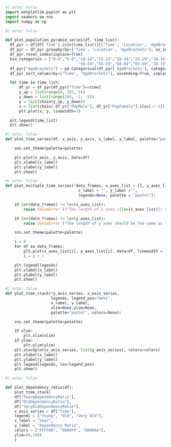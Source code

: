 ```python
#| echo: false
import matplotlib.pyplot as plt
import seaborn as sns
import numpy as np
```

```python
#| echo: false

def plot_population_pyramid_series(df, time_list):
  df_pyr = df[df['Time'].isin(time_list)][['Time', 'Location', 'AgeBrackets', 'PopMale', 'PopFemale']]
  df_pyr = df_pyr.groupby(by=['Time', 'Location', 'AgeBrackets'], as_index=False).agg(sum)
  df_pyr.reset_index(inplace=True)
  bin_categories = ["0-4","5-9","10-14","15-19","20-24","25-29","30-34","35-39","40-44","45-49",
                                "50-54","55-59","60-64","65-69","70-74","75-79","80-84","85-89","90-94","95-99","100+"]       
  df_pyr["AgeBrackets"] = pd.Categorical(df_pyr['AgeBrackets'], categories=bin_categories)
  df_pyr.sort_values(by=["Time", "AgeBrackets"], ascending=True, inplace=True)

  for time in time_list:
      df_yr = df_pyr[df_pyr["Time"]==time]
      y_up = list(range(0, 101, 5))
      y_down = list(range(100, -1, -5))
      y = list(chain(y_up, y_down))
      x = list(chain(-df_yr["PopMale"], df_yr["PopFemale"].iloc[::-1]))
      plt.plot(x, y, linewidth=3)

  plt.legend(time_list)
  plt.show()

```

```python
#| echo: false
def plot_time_series(df, x_axis, y_axis, x_label, y_label, palette="pastel"):

    sns.set_theme(palette=palette)

    plt.plot(x_axis, y_axis, data=df)
    plt.xlabel(x_label)
    plt.ylabel(y_label)
    plt.show()

```

```python
#| echo: false
def plot_multiple_time_series(*data_frames, x_axes_list = [], y_axes_list = [],
                                x_label = "", y_label ="",
                                legends=None, palette = "pastel"):

    if len(data_frames) != len(x_axes_list):
        raise ValueError (f"The length of x axes ({len(x_axes_list)}) should be the same as the length of the list of data frames {len(data_frames)}")

    if len(data_frames) != len(y_axes_list):
        raise ValueError ("The length of y axes should be the same as the length of the list of data frames")

    sns.set_theme(palette=palette)

    i = 0
    for df in data_frames:
        plt.plot(x_axes_list[i], y_axes_list[i], data=df, linewidth = 3)
        i = i + 1

    plt.legend(legends)
    plt.xlabel(x_label)
    plt.ylabel(y_label)
    plt.show()

```

```python
#| echo: false
def plot_time_stack(*y_axis_series, x_axis_series,
                    legends, legend_pos="best",
                    x_label, y_label,
                    xlim=None,ylim=None,
                    palette="pastel", colors=None):

    sns.set_theme(palette=palette)

    if xlim:
        plt.xlim(xlim)
    if ylim:
        plt.ylim(ylim)
    plt.stackplot(x_axis_series, list(y_axis_series), colors=colors)
    plt.xlabel(x_label)
    plt.ylabel(y_label)
    plt.legend(legends, loc=legend_pos)
    plt.show()
```

```python
#| echo: false

def plot_dependency_ratio(df):
    plot_time_stack(
    df["YoungDependencyRatio"], 
    df["OldDependencyRatio"],
    df["VeryOldDependencyRatio"],    
    x_axis_series = df["Time"], 
    legends = ["Young", "Old", "Very Old"],
    x_label = "Year",
    y_label = "Dependency Ratio",
    colors = ["FFFF00", "0000FF", "0000AA"],
    ylim=(0,150)
    )

```
